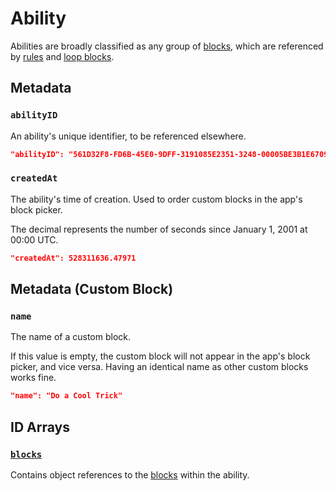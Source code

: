
# Ability

Abilities are broadly classified as any group of [blocks](/wiki/spec/block), which are
referenced by [rules](/wiki/spec/rule) and [loop blocks](/wiki/spec/block#loops).


## Metadata

### `abilityID`

<PropertyData type="string" />

An ability's unique identifier, to be referenced elsewhere.

```json
"abilityID": "561D32F8-FD6B-45E0-9DFF-3191085E2351-3248-00005BE3B1E67098"
```


### `createdAt`

<PropertyData type="number" />

The ability's time of creation. Used to order custom blocks in the app's block picker.

The decimal represents the number of seconds since January 1, 2001 at 00:00 UTC.

```json
"createdAt": 528311636.47971
```


## Metadata (Custom Block)

### `name`

<PropertyData type="string" />

The name of a custom block.

If this value is empty, the custom block will not appear in the app's block picker, and vice versa.
Having an identical name as other custom blocks works fine.

```json
"name": "Do a Cool Trick"
```

## ID Arrays

### [`blocks`](/wiki/spec/block)

<PropertyData type="array" />

Contains object references to the [blocks](/wiki/spec/block) within the ability.
